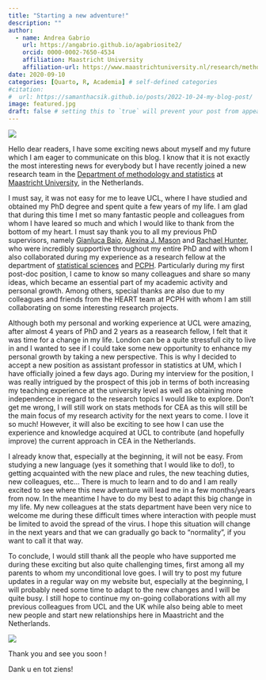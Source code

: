 ```yaml
---
title: "Starting a new adventure!"
description: ""
author:
  - name: Andrea Gabrio
    url: https://angabrio.github.io/agabriosite2/
    orcid: 0000-0002-7650-4534
    affiliation: Maastricht University
    affiliation-url: https://www.maastrichtuniversity.nl/research/methodology-and-statistics
date: 2020-09-10
categories: [Quarto, R, Academia] # self-defined categories
#citation: 
#  url: https://samanthacsik.github.io/posts/2022-10-24-my-blog-post/ 
image: featured.jpg
draft: false # setting this to `true` will prevent your post from appearing on your listing page until you're ready!
---
```


![](featured.jpg){fig-align="center"}

Hello dear readers, I have some exciting news about myself and my future which I am eager to communicate on this blog. I know that it is not exactly the most interesting news for everybody but I have recently joined a new research team in the [Department of methodology and statistics](https://stat.mumc.maastrichtuniversity.nl/methodology-statistics-0) at [Maastricht University](https://www.maastrichtuniversity.nl/), in the Netherlands.

I must say, it was not easy for me to leave UCL, where I have studied and obtained my PhD degree and spent quite a few years of my life. I am glad that during this time I met so many fantastic people and colleagues from whom I have leared so much and which I would like to thank from the bottom of my heart. I must say thank you to all my previous PhD supervisors, namely [Gianluca Baio](https://www.ucl.ac.uk/statistics/people/gianlucabaio), [Alexina J. Mason](https://www.lshtm.ac.uk/aboutus/people/mason.alexina) and [Rachael Hunter](https://iris.ucl.ac.uk/iris/browse/profile?upi=RMHUN48), who were incredibly supportive throughout my entire PhD and with whom I also collaborated during my experience as a research fellow at the department of [statistical sciences](https://www.ucl.ac.uk/statistics/) and [PCPH](https://www.ucl.ac.uk/epidemiology-health-care/research/pcph).
Particularly during my first post-doc position, I came to know so many colleagues and share so many ideas, which became an essential part of my academic activity and personal growth. Among others, special thanks are also due to my colleagues and friends from the HEART team at PCPH with whom I am still collaborating on some interesting research projects.  

Although both my personal and working experience at UCL were amazing, after almost 4 years of PhD and 2 years as a reasearch fellow, I felt that it was time for a change in my life. London can be a quite stressfull city to live in and I wanted to see if I could take some new opportunity to enhance my personal growth by taking a new perspective. This is why I decided to accept a new position as assistant professor in statistics at UM, which I have officially joined a few days ago. During my interview for the position, I was really intrigued by the prospect of this job in terms of both increasing my teaching experience at the university level as well as obtaining more independence in regard to the research topics I would like to explore. Don't get me wrong, I will still work on stats methods for CEA as this will still be the main focus of my research activity for the next years to come. I love it so much! However, it will also be exciting to see how I can use the experience and knowledge acquired at UCL to contribute (and hopefully improve) the current approach in CEA in the Netherlands. 

I already know that, especially at the beginning, it will not be easy. From studying a new language (yes it something that I would like to do!), to getting acquainted with the new place and rules, the new teaching duties, new colleagues, etc... There is much to learn and to do and I am really excited to see where this new adventure will lead me in a few months/years from now. In the meantime I have to do my best to adapt this big change in my life. My new colleagues at the stats department have been very nice to welcome me during these difficult times where interaction with people must be limited to avoid the spread of the virus. I hope this situation will change in the next years and that we can gradually go back to "normality", if you want to call it that way.

To conclude, I would still thank all the people who have supported me during these exciting but also quite challenging times, first among all my parents to whom my unconditional love goes. I will try to post my future updates in a regular way on my website but, especially at the beginning, I will probably need some time to adapt to the new changes and I will be quite busy. I still hope to continue my on-going collaborations with all my previous colleagues from UCL and the UK while also being able to meet new people and start new relationships here in Maastricht and the Netherlands. 

![](https://media.giphy.com/media/14bWswbeWGzYEo/giphy.gif){fig-align="center"}

Thank you and see you soon !

Dank u en tot ziens!